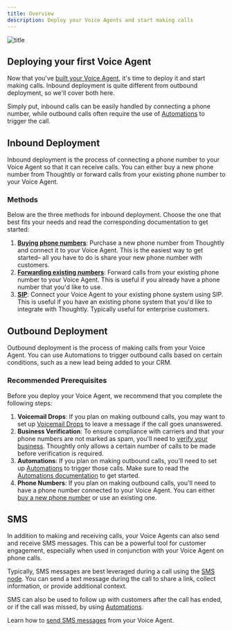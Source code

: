 ```yaml
---
title: Overview
description: Deploy your Voice Agents and start making calls
---
```


![title](/images/hero/overview-page.png)

## Deploying your first Voice Agent

Now that you've [built your Voice Agent](/build/agent-builder/overview), it's time to deploy it and start making calls. Inbound deployment is quite different from outbound deployment, so we'll cover both here.

Simply put, inbound calls can be easily handled by connecting a phone number, while outbound calls often require the use of [Automations](/build/automations/overview) to trigger the call.

## Inbound Deployment

Inbound deployment is the process of connecting a phone number to your Voice Agent so that it can receive calls. You can either buy a new phone number from Thoughtly or forward calls from your existing phone number to your Voice Agent.

### Methods

Below are the three methods for inbound deployment. Choose the one that best fits your needs and read the corresponding documentation to get started:

1. **[Buying phone numbers](/deploy/phone-numbers/buying-phone-numbers)**: Purchase a new phone number from Thoughtly and connect it to your Voice Agent. This is the easiest way to get started– all you have to do is share your new phone number with customers.
2. **[Forwarding existing numbers](/deploy/phone-numbers/forwarding)**: Forward calls from your existing phone number to your Voice Agent. This is useful if you already have a phone number that you'd like to use.
3. **[SIP](/deploy/sip)**: Connect your Voice Agent to your existing phone system using SIP. This is useful if you have an existing phone system that you'd like to integrate with Thoughtly. Typically useful for enterprise customers.

## Outbound Deployment

Outbound deployment is the process of making calls from your Voice Agent. You can use Automations to trigger outbound calls based on certain conditions, such as a new lead being added to your CRM.

### Recommended Prerequisites

Before you deploy your Voice Agent, we recommend that you complete the following steps:

1. **Voicemail Drops**: If you plan on making outbound calls, you may want to set up [Voicemail Drops](/build/agent-builder/configuration#voicemail-drops) to leave a message if the call goes unanswered.
2. **Business Verification**: To ensure compliance with carriers and that your phone numbers are not marked as spam, you'll need to [verify your business](/platform/teams/verification). Thoughtly only allows a certain number of calls to be made before verification is required.
3. **Automations**: If you plan on making outbound calls, you'll need to set up [Automations](/build/automations/overview) to trigger those calls. Make sure to read the [Automations documentation](/build/automations/overview) to get started.
4. **Phone Numbers**: If you plan on making outbound calls, you'll need to have a phone number connected to your Voice Agent. You can either [buy a new phone number](/deploy/phone-numbers/buying-phone-numbers) or use an existing one.

## SMS

In addition to making and receiving calls, your Voice Agents can also send and receive SMS messages. This can be a powerful tool for customer engagement, especially when used in conjunction with your Voice Agent on phone calls.

Typically, SMS messages are best leveraged during a call using the [SMS node](/build/agent-builder/nodes#sms-node). You can send a text message during the call to share a link, collect information, or provide additional context.

SMS can also be used to follow up with customers after the call has ended, or if the call was missed, by using [Automations](/build/automations/overview).

Learn how to [send SMS messages](/deploy/sms/sending-sms) from your Voice Agent.


<NextSection
	title="Buying phone numbers"
	icon="phone-plus"
	href="/deploy/phone-numbers/buying-phone-numbers"
	description="Ready to start making calls? Connect a phone number ->"
/>
